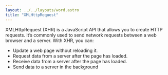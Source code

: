 ```yaml
---
layout: ../../layouts/word.astro
title: "XMLHttpRequest"
---
```

XMLHttpRequest (XHR) is a JavaScript API that allows you to create HTTP requests. It’s commonly used to send network requests between a web browser and a server. With XHR, you can:

- Update a web page without reloading it.
- Request data from a server after the page has loaded.
- Receive data from a server after the page has loaded.
- Send data to a server in the background